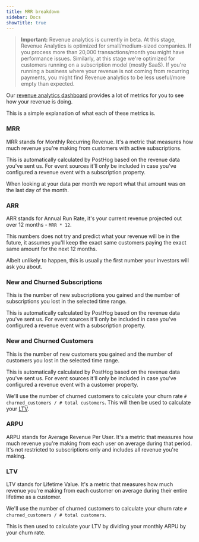 ```yaml
---
title: MRR breakdown
sidebar: Docs
showTitle: true
---
```


> **Important:** Revenue analytics is currently in beta. At this stage, Revenue Analytics is optimized for small/medium-sized companies. If you process more than 20,000 transactions/month you might have performance issues. Similarly, at this stage we're optimized for customers running on a subscription model (mostly SaaS). If you're running a business where your revenue is not coming from recurring payments, you might find Revenue analytics to be less useful/more empty than expected.

Our [revenue analytics dashboard](https://app.posthog.com/revenue_analytics) provides a lot of metrics for you to see how your revenue is doing.

This is a simple explanation of what each of these metrics is.

### MRR

MRR stands for Monthly Recurring Revenue. It's a metric that measures how much revenue you're making from customers with active subscriptions.

This is automatically calculated by PostHog based on the revenue data you've sent us. For event sources it'll only be included in case you've configured a revenue event with a subscription property.

When looking at your data per month we report what that amount was on the last day of the month.

<ProductScreenshot
  imageLight = "https://res.cloudinary.com/dmukukwp6/image/upload/Screenshot_2025_09_05_at_14_39_49_535d7ac546.png"
  imageDark = "https://res.cloudinary.com/dmukukwp6/image/upload/Screenshot_2025_09_05_at_14_39_40_56f31c997d.png"
  alt="Revenue analytics MRR/ARR" 
  classes="rounded"
/>

### ARR

ARR stands for Annual Run Rate, it's your current revenue projected out over 12 months - `MRR * 12`. 

This numbers does not try and predict what your revenue will be in the future, it assumes you'll keep the exact same customers paying the exact same amount for the next 12 months.

Albeit unlikely to happen, this is usually the first number your investors will ask you about.

### New and Churned Subscriptions

This is the number of new subscriptions you gained and the number of subscriptions you lost in the selected time range.

This is automatically calculated by PostHog based on the revenue data you've sent us. For event sources it'll only be included in case you've configured a revenue event with a subscription property.

### New and Churned Customers

This is the number of new customers you gained and the number of customers you lost in the selected time range.

This is automatically calculated by PostHog based on the revenue data you've sent us. For event sources it'll only be included in case you've configured a revenue event with a customer property.

We'll use the number of churned customers to calculate your churn rate `# churned_customers / # total customers`. This will then be used to calculate your [LTV](#ltv).

### ARPU

ARPU stands for Average Revenue Per User. It's a metric that measures how much revenue you're making from each user on average during that period. It's not restricted to subscriptions only and includes all revenue you're making.

### LTV

LTV stands for Lifetime Value. It's a metric that measures how much revenue you're making from each customer on average during their entire lifetime as a customer.

We'll use the number of churned customers to calculate your churn rate `# churned_customers / # total customers`.

This is then used to calculate your LTV by dividing your monthly ARPU by your churn rate.